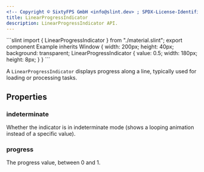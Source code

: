 ```yaml
---
<!-- Copyright © SixtyFPS GmbH <info@slint.dev> ; SPDX-License-Identifier: MIT -->
title: LinearProgressIndicator
description: LinearProgressIndicator API.
---
```



<CodeSnippetMD imagePath="/src/assets/generated/linearprogressindicator.png" scale="3" imageWidth="300" imageHeight="200" imageAlt="">
```slint
import { LinearProgressIndicator } from "./material.slint";
export component Example inherits Window {
    width: 200px;
    height: 40px;
    background: transparent;
    LinearProgressIndicator {
        value: 0.5;
        width: 180px;
        height: 8px;
    }
}
```
</CodeSnippetMD>

A `LinearProgressIndicator` displays progress along a line, typically used for loading or processing tasks.

## Properties

### indeterminate
<SlintProperty propName="indeterminate" typeName="bool">
Whether the indicator is in indeterminate mode (shows a looping animation instead of a specific value).
</SlintProperty>

### progress
<SlintProperty propName="progress" typeName="float">
The progress value, between 0 and 1.
</SlintProperty>